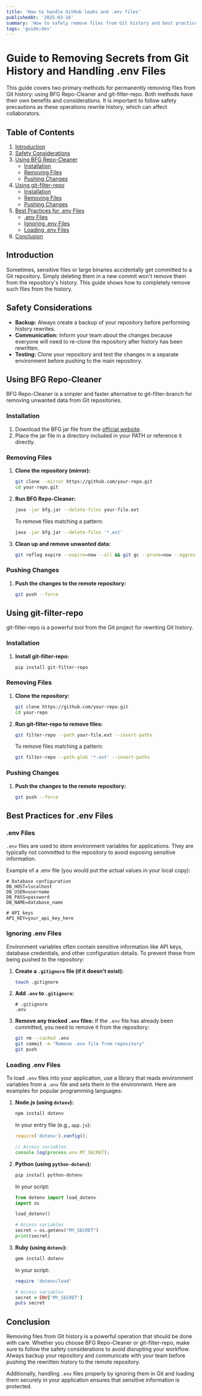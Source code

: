```yaml
---
title: 'How to handle GitHub leaks and .env files'
publishedAt: '2025-03-16'
summary: 'How to safely remove files from Git history and best practices for handling .env files.'
tags: 'guide;dev'
---
```




# Guide to Removing Secrets from Git History and Handling .env Files

This guide covers two primary methods for permanently removing files from Git history: using BFG Repo-Cleaner and git-filter-repo. Both methods have their own benefits and considerations. It is important to follow safety precautions as these operations rewrite history, which can affect collaborators.

## Table of Contents
1. [Introduction](#introduction)
2. [Safety Considerations](#safety-considerations)
3. [Using BFG Repo-Cleaner](#using-bfg-repo-cleaner)
   - [Installation](#installation)
   - [Removing Files](#removing-files)
   - [Pushing Changes](#pushing-changes)
4. [Using git-filter-repo](#using-git-filter-repo)
   - [Installation](#installation-1)
   - [Removing Files](#removing-files-1)
   - [Pushing Changes](#pushing-changes-1)
5. [Best Practices for .env Files](#best-practices-for-env-files)
   - [.env Files](#env-files)
   - [Ignoring .env Files](#ignoring-env-files)
   - [Loading .env Files](#loading-env-files)
6. [Conclusion](#conclusion)

## Introduction

Sometimes, sensitive files or large binaries accidentally get committed to a Git repository. Simply deleting them in a new commit won't remove them from the repository's history. This guide shows how to completely remove such files from the history.

## Safety Considerations

- **Backup:** Always create a backup of your repository before performing history rewrites.
- **Communication:** Inform your team about the changes because everyone will need to re-clone the repository after history has been rewritten.
- **Testing:** Clone your repository and test the changes in a separate environment before pushing to the main repository.

## Using BFG Repo-Cleaner

BFG Repo-Cleaner is a simpler and faster alternative to git-filter-branch for removing unwanted data from Git repositories.

### Installation

1. Download the BFG jar file from the [official website](https://rtyley.github.io/bfg-repo-cleaner/).
2. Place the jar file in a directory included in your PATH or reference it directly.

### Removing Files

1. **Clone the repository (mirror):**
   ```sh
   git clone --mirror https://github.com/your-repo.git
   cd your-repo.git
   ```

2. **Run BFG Repo-Cleaner:**
   ```sh
   java -jar bfg.jar --delete-files your-file.ext
   ```

   To remove files matching a pattern:
   ```sh
   java -jar bfg.jar --delete-files '*.ext'
   ```

3. **Clean up and remove unwanted data:**
   ```sh
   git reflog expire --expire=now --all && git gc --prune=now --aggressive
   ```

### Pushing Changes

1. **Push the changes to the remote repository:**
   ```sh
   git push --force
   ```

## Using git-filter-repo

git-filter-repo is a powerful tool from the Git project for rewriting Git history.

### Installation

1. **Install git-filter-repo:**
   ```sh
   pip install git-filter-repo
   ```

### Removing Files

1. **Clone the repository:**
   ```sh
   git clone https://github.com/your-repo.git
   cd your-repo
   ```

2. **Run git-filter-repo to remove files:**
   ```sh
   git filter-repo --path your-file.ext --invert-paths
   ```

   To remove files matching a pattern:
   ```sh
   git filter-repo --path-glob '*.ext' --invert-paths
   ```

### Pushing Changes

1. **Push the changes to the remote repository:**
   ```sh
   git push --force
   ```

## Best Practices for .env Files

### .env Files

`.env` files are used to store environment variables for applications. They are typically not committed to the repository to avoid exposing sensitive information.

Example of a .env file (you would put the actual values in your local copy):
```plaintext
# Database configuration
DB_HOST=localhost
DB_USER=username
DB_PASS=password
DB_NAME=database_name

# API keys
API_KEY=your_api_key_here
```


### Ignoring .env Files

Environment variables often contain sensitive information like API keys, database credentials, and other configuration details. To prevent these from being pushed to the repository:

1. **Create a `.gitignore` file (if it doesn't exist):**
   ```sh
   touch .gitignore
   ```

2. **Add `.env` to `.gitignore`:**
   ```plaintext
   # .gitignore
   .env
   ```

3. **Remove any tracked `.env` files:**
   If the `.env` file has already been committed, you need to remove it from the repository:
   ```sh
   git rm --cached .env
   git commit -m "Remove .env file from repository"
   git push
   ```

### Loading .env Files

To load `.env` files into your application, use a library that reads environment variables from a `.env` file and sets them in the environment. Here are examples for popular programming languages:

1. **Node.js (using `dotenv`):**
   ```sh
   npm install dotenv
   ```

   In your entry file (e.g., `app.js`):
   ```javascript
   require('dotenv').config();

   // Access variables
   console.log(process.env.MY_SECRET);
   ```

2. **Python (using `python-dotenv`):**
   ```sh
   pip install python-dotenv
   ```

   In your script:
   ```python
   from dotenv import load_dotenv
   import os

   load_dotenv()

   # Access variables
   secret = os.getenv("MY_SECRET")
   print(secret)
   ```

3. **Ruby (using `dotenv`):**
   ```sh
   gem install dotenv
   ```

   In your script:
   ```ruby
   require 'dotenv/load'

   # Access variables
   secret = ENV['MY_SECRET']
   puts secret
   ```

## Conclusion

Removing files from Git history is a powerful operation that should be done with care. Whether you choose BFG Repo-Cleaner or git-filter-repo, make sure to follow the safety considerations to avoid disrupting your workflow. Always backup your repository and communicate with your team before pushing the rewritten history to the remote repository.

Additionally, handling `.env` files properly by ignoring them in Git and loading them securely in your application ensures that sensitive information is protected.